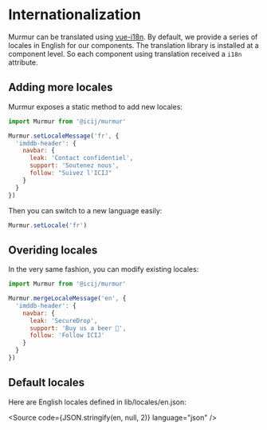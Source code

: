 
<Meta title="Internationalization" />

# Internationalization

Murmur can be translated using [vue-i18n](https://github.com/kazupon/vue-i18n).
By default, we provide a series of locales in English for our components. The
translation library is installed at a component level. So each component using
translation received a `i18n` attribute.

## Adding more locales

Murmur exposes a static method to add new locales:

```js
import Murmur from '@icij/murmur'

Murmur.setLocaleMessage('fr', {
  'imddb-header': {
    navbar: {
      leak: 'Contact confidentiel',
      support: 'Soutenez nous',
      follow: "Suivez l'ICIJ"
    }
  }
})
```

Then you can switch to a new language easily:

```js
Murmur.setLocale('fr')
```

## Overiding locales

In the very same fashion, you can modify existing locales:

```js
import Murmur from '@icij/murmur'

Murmur.mergeLocaleMessage('en', {
  'imddb-header': {
    navbar: {
      leak: 'SecureDrop',
      support: 'Buy us a beer 🍺',
      follow: 'Follow ICIJ'
    }
  }
})
```

## Default locales

Here are English locales defined in <repository-link path="lib/locales/en.json">lib/locales/en.json</repository-link>:

<Source code={JSON.stringify(en, null, 2)} language="json" />
